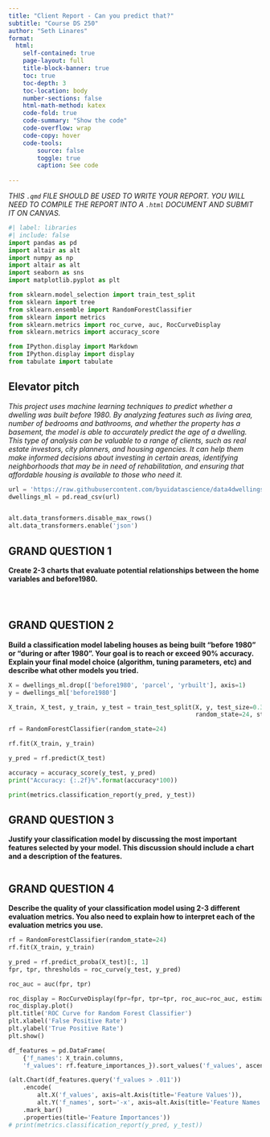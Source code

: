 ```yaml
---
title: "Client Report - Can you predict that?"
subtitle: "Course DS 250"
author: "Seth Linares"
format:
  html:
    self-contained: true
    page-layout: full
    title-block-banner: true
    toc: true
    toc-depth: 3
    toc-location: body
    number-sections: false
    html-math-method: katex
    code-fold: true
    code-summary: "Show the code"
    code-overflow: wrap
    code-copy: hover
    code-tools:
        source: false
        toggle: true
        caption: See code
    
---
```


_THIS `.qmd` FILE SHOULD BE USED TO WRITE YOUR REPORT.  YOU WILL NEED TO COMPILE THE REPORT INTO A `.html` DOCUMENT AND SUBMIT IT ON CANVAS._

```python
#| label: libraries
#| include: false
import pandas as pd 
import altair as alt 
import numpy as np 
import altair as alt
import seaborn as sns
import matplotlib.pyplot as plt

from sklearn.model_selection import train_test_split
from sklearn import tree
from sklearn.ensemble import RandomForestClassifier
from sklearn import metrics
from sklearn.metrics import roc_curve, auc, RocCurveDisplay
from sklearn.metrics import accuracy_score

from IPython.display import Markdown
from IPython.display import display
from tabulate import tabulate
```


## Elevator pitch

_This project uses machine learning techniques to predict whether a dwelling was built before 1980. By analyzing features such as living area, number of bedrooms and bathrooms, and whether the property has a basement, the model is able to accurately predict the age of a dwelling. This type of analysis can be valuable to a range of clients, such as real estate investors, city planners, and housing agencies. It can help them make informed decisions about investing in certain areas, identifying neighborhoods that may be in need of rehabilitation, and ensuring that affordable housing is available to those who need it._


```python


url = 'https://raw.githubusercontent.com/byuidatascience/data4dwellings/master/data-raw/dwellings_ml/dwellings_ml.csv'
dwellings_ml = pd.read_csv(url)


alt.data_transformers.disable_max_rows()
alt.data_transformers.enable('json')
```


## GRAND QUESTION 1

__Create 2-3 charts that evaluate potential relationships between the home variables and before1980.__


```python



```


```python


```


```python


```

## GRAND QUESTION 2

__Build a classification model labeling houses as being built “before 1980” or “during or after 1980”. Your goal is to reach or exceed 90% accuracy. Explain your final model choice (algorithm, tuning parameters, etc) and describe what other models you tried.__

```python

X = dwellings_ml.drop(['before1980', 'parcel', 'yrbuilt'], axis=1)
y = dwellings_ml['before1980']

X_train, X_test, y_train, y_test = train_test_split(X, y, test_size=0.3,
                                                    random_state=24, stratify=y)

rf = RandomForestClassifier(random_state=24)

rf.fit(X_train, y_train)

y_pred = rf.predict(X_test)

accuracy = accuracy_score(y_test, y_pred)
print("Accuracy: {:.2f}%".format(accuracy*100))

print(metrics.classification_report(y_pred, y_test))
```


## GRAND QUESTION 3

__Justify your classification model by discussing the most important features selected by your model. This discussion should include a chart and a description of the features.__

```python

```

## GRAND QUESTION 4

__Describe the quality of your classification model using 2-3 different evaluation metrics. You also need to explain how to interpret each of the evaluation metrics you use.__

```python

rf = RandomForestClassifier(random_state=24)
rf.fit(X_train, y_train)

y_pred = rf.predict_proba(X_test)[:, 1]
fpr, tpr, thresholds = roc_curve(y_test, y_pred)

roc_auc = auc(fpr, tpr)

roc_display = RocCurveDisplay(fpr=fpr, tpr=tpr, roc_auc=roc_auc, estimator_name='Random Forest')
roc_display.plot()
plt.title('ROC Curve for Random Forest Classifier')
plt.xlabel('False Positive Rate')
plt.ylabel('True Positive Rate')
plt.show()

df_features = pd.DataFrame(
    {'f_names': X_train.columns, 
    'f_values': rf.feature_importances_}).sort_values('f_values', ascending = False)

(alt.Chart(df_features.query('f_values > .011'))
    .encode(
        alt.X('f_values', axis=alt.Axis(title='Feature Values')),
        alt.Y('f_names', sort='-x', axis=alt.Axis(title='Feature Names')))
    .mark_bar()
    .properties(title='Feature Importances'))
# print(metrics.classification_report(y_pred, y_test))
```



